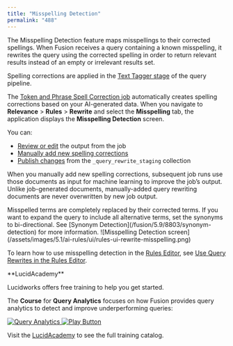 ```yaml
---
title: "Misspelling Detection"
permalink: "488"
---
```


The Misspelling Detection feature maps misspellings to their corrected spellings. When Fusion receives a query containing a known misspelling, it rewrites the query using the corrected spelling in order to return relevant results instead of an empty or irrelevant results set.

Spelling corrections are applied in the [Text Tagger stage](/fusion/5.9/520/text-tagger-stage) of the query pipeline.

The [Token and Phrase Spell Correction job](/fusion/5.9/566/token-and-phrase-spell-correction-job) automatically creates spelling corrections based on your AI-generated data. When you navigate to **Relevance** > **Rules** > **Rewrite** and select the **Misspelling** tab, the application displays the **Misspelling Detection** screen.

You can:

* [Review or edit](/how-to/udlsjt/use-misspelling-detection#review) the output from the job
* [Manually add new spelling corrections](/how-to/udlsjt/use-misspelling-detection#add-new)
* [Publish changes](/how-to/udlsjt/use-misspelling-detection#publish) from the `_query_rewrite_staging` collection

When you manually add new spelling corrections, subsequent job runs use those documents as input for machine learning to improve the job’s output. Unlike job-generated documents, manually-added query rewriting documents are never overwritten by new job output.

<Tip>
Misspelled terms are completely replaced by their corrected terms. If you want to expand the query to include all alternative terms, set the synonyms to bi-directional. See [Synonym Detection](/fusion/5.9/8803/synonym-detection) for more information.
</Tip>

<Frame>![Misspelling Detection screen](/assets/images/5.1/ai-rules/ui/rules-ui-rewrite-misspelling.png)</Frame>

To learn how to use misspelling detection in the [Rules Editor](/fusion/5.9/491/rules-editor), see [Use Query Rewrites in the Rules Editor](/how-to/838/use-query-rewrites-in-the-rules-editor).

<Note>
**LucidAcademy**

Lucidworks offers free training to help you get started.

The **Course** for **Query Analytics** focuses on how Fusion provides query analytics to detect and improve underperforming queries:

<Frame>
  <a href="https://academy.lucidworks.com/query-analytics" target="_blank">
    <div class="note-image-wrapper">
      <img noZoom src="/assets/images/training-covers/query-analytics.jpeg" alt="Query Analytics" class="note-image" />
      <img noZoom src="/images/play-btn.svg" alt="Play Button" class="note-image-overlay" />
    </div>
  </a>
</Frame>


Visit the [LucidAcademy](https://academy.lucidworks.com) to see the full training catalog.
</Note>
